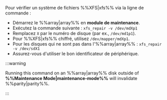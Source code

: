 Pour vérifier un système de fichiers %%XFS|xfs%% via la ligne de commande :

- Démarrez le %%array|array%% en **module de maintenance**.
- Exécutez la commande suivante : `xfs_repair -v /dev/mdXp1`
- Remplacez `X` par le numéro de disque (par ex., `/dev/md1p1`).
- Pour %%XFS|xfs%% chiffré, utilisez `/dev/mapper/mdXp1`.
- Pour les disques qui ne sont pas dans l'%%array|array%% : `xfs_repair -v /dev/sdX1`
- Assurez-vous d'utiliser le bon identificateur de périphérique.

:::warning

Running this command on an %%array|array%% disk outside of **%%Maintenance Mode|maintenance-mode%%** will invalidate %%parity|parity%%.

:::
